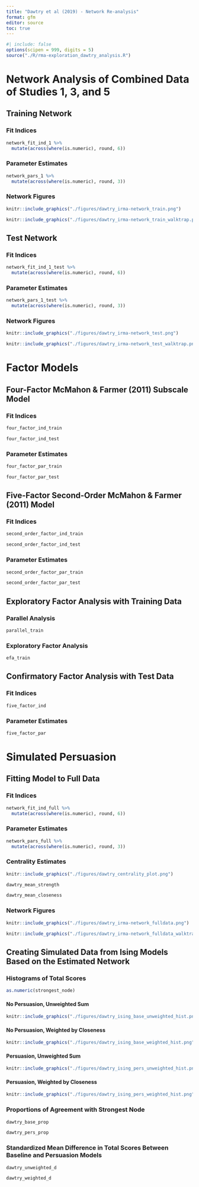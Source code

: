 ```yaml
---
title: "Dawtry et al (2019) - Network Re-analysis"
format: gfm
editor: source
toc: true
---
```


```r
#| include: false
options(scipen = 999, digits = 5)
source("./R/rma-exploration_dawtry_analysis.R")

```

# Network Analysis of Combined Data of Studies 1, 3, and 5

## Training Network

### Fit Indices

```r
network_fit_ind_1 %>% 
  mutate(across(where(is.numeric), round, 6))
```

### Parameter Estimates

```r
network_pars_1 %>% 
  mutate(across(where(is.numeric), round, 3))
```

### Network Figures

```r
knitr::include_graphics("./figures/dawtry_irma-network_train.png")
```

```r
knitr::include_graphics("./figures/dawtry_irma-network_train_walktrap.png")
```

## Test Network

### Fit Indices

```r
network_fit_ind_1_test %>% 
  mutate(across(where(is.numeric), round, 6))
```

### Parameter Estimates

```r
network_pars_1_test %>% 
  mutate(across(where(is.numeric), round, 3))
```

### Network Figures

```r
knitr::include_graphics("./figures/dawtry_irma-network_test.png")
```

```r
knitr::include_graphics("./figures/dawtry_irma-network_test_walktrap.png")
```

# Factor Models

## Four-Factor McMahon & Farmer (2011) Subscale Model 

### Fit Indices

```r
four_factor_ind_train
```

```r
four_factor_ind_test
```

### Parameter Estimates

```r
four_factor_par_train
```

```r
four_factor_par_test
```

## Five-Factor Second-Order McMahon & Farmer (2011) Model

### Fit Indices

```r
second_order_factor_ind_train
```

```r
second_order_factor_ind_test
```

### Parameter Estimates

```r
second_order_factor_par_train
```

```r
second_order_factor_par_test
```

## Exploratory Factor Analysis with Training Data

### Parallel Analysis

```r
parallel_train
```

### Exploratory Factor Analysis

```r
efa_train
```

## Confirmatory Factor Analysis with Test Data

### Fit Indices

```r
five_factor_ind
```

### Parameter Estimates

```r
five_factor_par
```

# Simulated Persuasion

## Fitting Model to Full Data

### Fit Indices

```r
network_fit_ind_full %>% 
  mutate(across(where(is.numeric), round, 6))
```

### Parameter Estimates

```r
network_pars_full %>% 
  mutate(across(where(is.numeric), round, 3))
```

### Centrality Estimates

```r
knitr::include_graphics("./figures/dawtry_centrality_plot.png")
```

```r
dawtry_mean_strength
```

```r
dawtry_mean_closeness
```

### Network Figures

```r
knitr::include_graphics("./figures/dawtry_irma-network_fulldata.png")
```

```r
knitr::include_graphics("./figures/dawtry_irma-network_fulldata_walktrap.png")
```

## Creating Simulated Data from Ising Models Based on the Estimated Network

### Histograms of Total Scores

```r
as.numeric(strongest_node)
```

#### No Persuasion, Unweighted Sum

```r
knitr::include_graphics("./figures/dawtry_ising_base_unweighted_hist.png")
```

#### No Persuasion, Weighted by Closeness

```r
knitr::include_graphics("./figures/dawtry_ising_base_weighted_hist.png")
```

#### Persuasion, Unweighted Sum

```r
knitr::include_graphics("./figures/dawtry_ising_pers_unweighted_hist.png")
```

#### Persuasion, Weighted by Closeness

```r
knitr::include_graphics("./figures/dawtry_ising_pers_weighted_hist.png")
```

### Proportions of Agreement with Strongest Node

```r
dawtry_base_prop
```

```r
dawtry_pers_prop
```

### Standardized Mean Difference in Total Scores Between Baseline and Persuasion Models

```r
dawtry_unweighted_d
```

```r
dawtry_weighted_d
```
